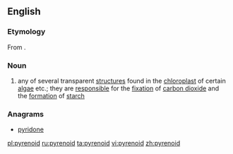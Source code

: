 ==English==

===Etymology===
From {{suffix|pyrene|oid}}.

===Noun===
{{wikipedia}}
{{en-noun}}

# {{biology}} any of several transparent [[structure]]s found in the [[chloroplast]] of certain [[algae]] etc.; they are [[responsible]] for the [[fixation]] of [[carbon dioxide]] and the [[formation]] of [[starch]]

===Anagrams===
* [[pyridone#English|pyridone]]

[[pl:pyrenoid]]
[[ru:pyrenoid]]
[[ta:pyrenoid]]
[[vi:pyrenoid]]
[[zh:pyrenoid]]
